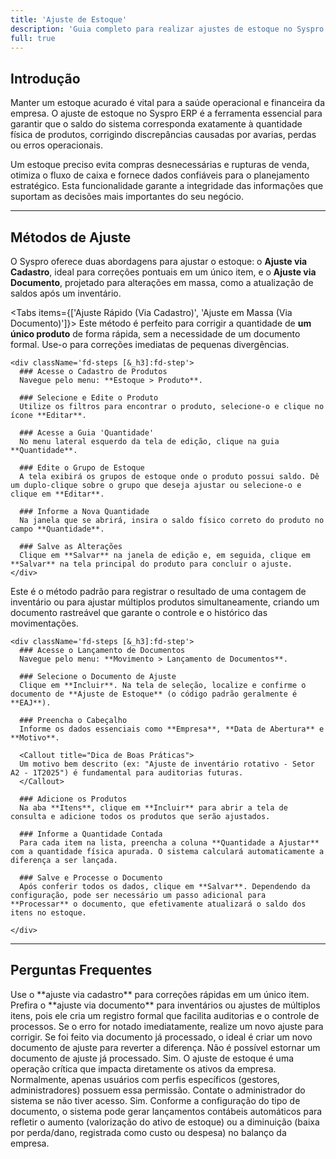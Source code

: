 ```yaml
---
title: 'Ajuste de Estoque'
description: 'Guia completo para realizar ajustes de estoque no Syspro ERP, seja para um único item via cadastro ou para múltiplos itens via lançamento de documento de inventário.'
full: true
---
```



## Introdução

Manter um estoque acurado é vital para a saúde operacional e financeira da empresa. O ajuste de estoque no Syspro ERP é a ferramenta essencial para garantir que o saldo do sistema corresponda exatamente à quantidade física de produtos, corrigindo discrepâncias causadas por avarias, perdas ou erros operacionais.

Um estoque preciso evita compras desnecessárias e rupturas de venda, otimiza o fluxo de caixa e fornece dados confiáveis para o planejamento estratégico. Esta funcionalidade garante a integridade das informações que suportam as decisões mais importantes do seu negócio.

---
## Métodos de Ajuste

O Syspro oferece duas abordagens para ajustar o estoque: o **Ajuste via Cadastro**, ideal para correções pontuais em um único item, e o **Ajuste via Documento**, projetado para alterações em massa, como a atualização de saldos após um inventário.

<Tabs items={['Ajuste Rápido (Via Cadastro)', 'Ajuste em Massa (Via Documento)']}>
  <Tab>
    Este método é perfeito para corrigir a quantidade de **um único produto** de forma rápida, sem a necessidade de um documento formal. Use-o para correções imediatas de pequenas divergências.

    <div className='fd-steps [&_h3]:fd-step'>
      ### Acesse o Cadastro de Produtos
      Navegue pelo menu: **Estoque > Produto**.

      ### Selecione e Edite o Produto
      Utilize os filtros para encontrar o produto, selecione-o e clique no ícone **Editar**.

      ### Acesse a Guia 'Quantidade'
      No menu lateral esquerdo da tela de edição, clique na guia **Quantidade**.

      ### Edite o Grupo de Estoque
      A tela exibirá os grupos de estoque onde o produto possui saldo. Dê um duplo-clique sobre o grupo que deseja ajustar ou selecione-o e clique em **Editar**.

      ### Informe a Nova Quantidade
      Na janela que se abrirá, insira o saldo físico correto do produto no campo **Quantidade**.

      ### Salve as Alterações
      Clique em **Salvar** na janela de edição e, em seguida, clique em **Salvar** na tela principal do produto para concluir o ajuste.
    </div>
  </Tab>
  
  <Tab>
    Este é o método padrão para registrar o resultado de uma contagem de inventário ou para ajustar múltiplos produtos simultaneamente, criando um documento rastreável que garante o controle e o histórico das movimentações.

    <div className='fd-steps [&_h3]:fd-step'>
      ### Acesse o Lançamento de Documentos
      Navegue pelo menu: **Movimento > Lançamento de Documentos**.

      ### Selecione o Documento de Ajuste
      Clique em **Incluir**. Na tela de seleção, localize e confirme o documento de **Ajuste de Estoque** (o código padrão geralmente é **EAJ**).

      ### Preencha o Cabeçalho
      Informe os dados essenciais como **Empresa**, **Data de Abertura** e **Motivo**.
      
      <Callout title="Dica de Boas Práticas">
      Um motivo bem descrito (ex: "Ajuste de inventário rotativo - Setor A2 - 1T2025") é fundamental para auditorias futuras.
      </Callout>

      ### Adicione os Produtos
      Na aba **Itens**, clique em **Incluir** para abrir a tela de consulta e adicione todos os produtos que serão ajustados.

      ### Informe a Quantidade Contada
      Para cada item na lista, preencha a coluna **Quantidade a Ajustar** com a quantidade física apurada. O sistema calculará automaticamente a diferença a ser lançada.
      
      ### Salve e Processe o Documento
      Após conferir todos os dados, clique em **Salvar**. Dependendo da configuração, pode ser necessário um passo adicional para **Processar** o documento, que efetivamente atualizará o saldo dos itens no estoque.
    
    </div>
  </Tab>
</Tabs>

---
## Perguntas Frequentes

<Accordions>
  <Accordion title="Qual método devo usar: ajuste via cadastro ou via documento?">
    Use o **ajuste via cadastro** para correções rápidas em um único item. Prefira o **ajuste via documento** para inventários ou ajustes de múltiplos itens, pois ele cria um registro formal que facilita auditorias e o controle de processos.
  </Accordion>
  <Accordion title="O que acontece se eu inserir a quantidade errada?">
    Se o erro for notado imediatamente, realize um novo ajuste para corrigir. Se foi feito via documento já processado, o ideal é criar um novo documento de ajuste para reverter a diferença. Não é possível estornar um documento de ajuste já processado.
  </Accordion>
  <Accordion title="Preciso de permissão especial para ajustar o estoque?">
    Sim. O ajuste de estoque é uma operação crítica que impacta diretamente os ativos da empresa. Normalmente, apenas usuários com perfis específicos (gestores, administradores) possuem essa permissão. Contate o administrador do sistema se não tiver acesso.
  </Accordion>
  <Accordion title="Este ajuste afeta o financeiro/contábil da empresa?">
    Sim. Conforme a configuração do tipo de documento, o sistema pode gerar lançamentos contábeis automáticos para refletir o aumento (valorização do ativo de estoque) ou a diminuição (baixa por perda/dano, registrada como custo ou despesa) no balanço da empresa.
  </Accordion>
</Accordions>